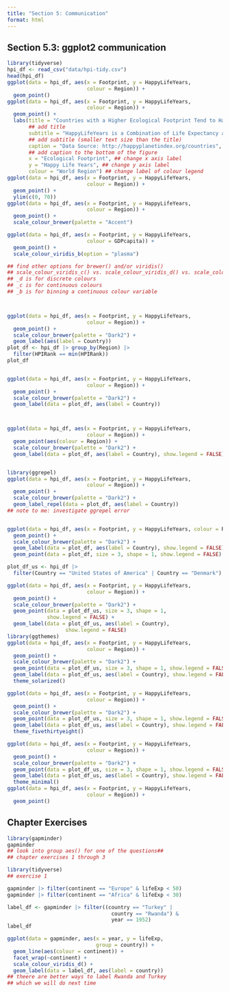 ```yaml
---
title: "Section 5: Communication"
format: html
---
```


## Section 5.3: ggplot2 communication

```r
library(tidyverse)
hpi_df <- read_csv("data/hpi-tidy.csv")
head(hpi_df)
ggplot(data = hpi_df, aes(x = Footprint, y = HappyLifeYears,
                          colour = Region)) +
  geom_point()
ggplot(data = hpi_df, aes(x = Footprint, y = HappyLifeYears,
                          colour = Region)) +
  geom_point() +
  labs(title = "Countries with a Higher Ecological Footprint Tend to Have Citizens with Longer, Happier Lives", 
       ## add title
       subtitle = "HappyLifeYears is a Combination of Life Expectancy and Citizen Well-Being", 
       ## add subtitle (smaller text size than the title)
       caption = "Data Source: http://happyplanetindex.org/countries", 
       ## add caption to the bottom of the figure
       x = "Ecological Footprint", ## change x axis label
       y = "Happy Life Years", ## change y axis label
       colour = "World Region") ## change label of colour legend
ggplot(data = hpi_df, aes(x = Footprint, y = HappyLifeYears,
                          colour = Region)) +
  geom_point() +
  ylim(c(0, 70))
ggplot(data = hpi_df, aes(x = Footprint, y = HappyLifeYears,
                          colour = Region)) +
  geom_point() +
  scale_colour_brewer(palette = "Accent")

ggplot(data = hpi_df, aes(x = Footprint, y = HappyLifeYears,
                          colour = GDPcapita)) +
  geom_point() +
  scale_colour_viridis_b(option = "plasma")

## find other options for brewer() and/or viridis()
## scale_colour_viridis_c() vs. scale_colour_viridis_d() vs. scale_colour_viridis_b()
## _d is for discrete colours
## _c is for continuous colours
## _b is for binning a continuous colour variable



ggplot(data = hpi_df, aes(x = Footprint, y = HappyLifeYears,
                          colour = Region)) +
  geom_point() +
  scale_colour_brewer(palette = "Dark2") +
  geom_label(aes(label = Country))
plot_df <- hpi_df |> group_by(Region) |>
  filter(HPIRank == min(HPIRank))
plot_df


ggplot(data = hpi_df, aes(x = Footprint, y = HappyLifeYears,
                          colour = Region)) +
  geom_point() +
  scale_colour_brewer(palette = "Dark2") +
  geom_label(data = plot_df, aes(label = Country))



ggplot(data = hpi_df, aes(x = Footprint, y = HappyLifeYears,
                          colour = Region)) +
  geom_point(aes(colour = Region)) +
  scale_colour_brewer(palette = "Dark2") +
  geom_label(data = plot_df, aes(label = Country), show.legend = FALSE)


library(ggrepel)
ggplot(data = hpi_df, aes(x = Footprint, y = HappyLifeYears,
                          colour = Region)) +
  geom_point() +
  scale_colour_brewer(palette = "Dark2") +
  geom_label_repel(data = plot_df, aes(label = Country)) 
## note to me: investigate ggrepel error


ggplot(data = hpi_df, aes(x = Footprint, y = HappyLifeYears, colour = Region)) +
  geom_point() +
  scale_colour_brewer(palette = "Dark2") +
  geom_label(data = plot_df, aes(label = Country), show.legend = FALSE) +
  geom_point(data = plot_df, size = 3, shape = 1, show.legend = FALSE) 

plot_df_us <- hpi_df |>
  filter(Country == "United States of America" | Country == "Denmark")

ggplot(data = hpi_df, aes(x = Footprint, y = HappyLifeYears,
                          colour = Region)) +
  geom_point() +
  scale_colour_brewer(palette = "Dark2") +
  geom_point(data = plot_df_us, size = 3, shape = 1,
             show.legend = FALSE) +
  geom_label(data = plot_df_us, aes(label = Country),
                   show.legend = FALSE)
library(ggthemes)
ggplot(data = hpi_df, aes(x = Footprint, y = HappyLifeYears,
                          colour = Region)) +
  geom_point() +
  scale_colour_brewer(palette = "Dark2") +
  geom_point(data = plot_df_us, size = 3, shape = 1, show.legend = FALSE) +
  geom_label(data = plot_df_us, aes(label = Country), show.legend = FALSE) +
  theme_solarized()

ggplot(data = hpi_df, aes(x = Footprint, y = HappyLifeYears,
                          colour = Region)) +
  geom_point() +
  scale_colour_brewer(palette = "Dark2") +
  geom_point(data = plot_df_us, size = 3, shape = 1, show.legend = FALSE) +
  geom_label(data = plot_df_us, aes(label = Country), show.legend = FALSE) +
  theme_fivethirtyeight()

ggplot(data = hpi_df, aes(x = Footprint, y = HappyLifeYears,
                          colour = Region)) +
  geom_point() +
  scale_colour_brewer(palette = "Dark2") +
  geom_point(data = plot_df_us, size = 3, shape = 1, show.legend = FALSE) +
  geom_label(data = plot_df_us, aes(label = Country), show.legend = FALSE) +
  theme_minimal()
ggplot(data = hpi_df, aes(x = Footprint, y = HappyLifeYears,
                          colour = Region)) +
  geom_point()
```

## Chapter Exercises

```r
library(gapminder)
gapminder
## look into group aes() for one of the questions## 
## chapter exercises 1 through 3

library(tidyverse)
## exercise 1

gapminder |> filter(continent == "Europe" & lifeExp < 50)
gapminder |> filter(continent == "Africa" & lifeExp < 30)

label_df <- gapminder |> filter((country == "Turkey" |
                                  country == "Rwanda") & 
                                  year == 1952)
label_df

ggplot(data = gapminder, aes(x = year, y = lifeExp,
                             group = country)) +
  geom_line(aes(colour = continent)) +
  facet_wrap(~continent) +
  scale_colour_viridis_d() +
  geom_label(data = label_df, aes(label = country))
## theere are better ways to label Rwanda and Turkey
## which we will do next time
```